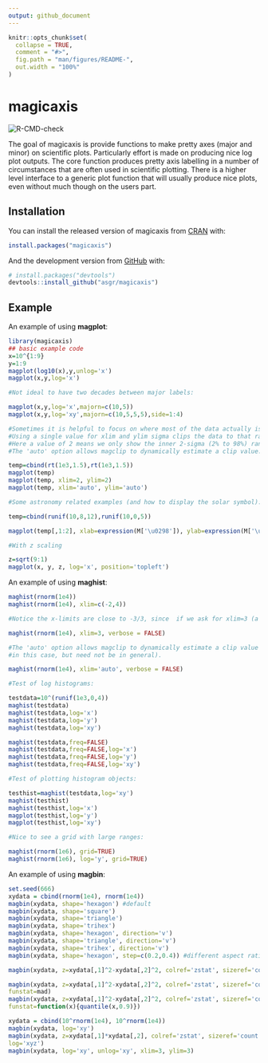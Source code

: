 ```yaml
---
output: github_document
---
```


<!-- README.md is generated from README.Rmd. Please edit that file -->

```r
knitr::opts_chunk$set(
  collapse = TRUE,
  comment = "#>",
  fig.path = "man/figures/README-",
  out.width = "100%"
)
```

# magicaxis

<!-- badges: start -->
![R-CMD-check](https://github.com/asgr/magicaxis/workflows/R-CMD-check/badge.svg)
<!-- badges: end -->

The goal of magicaxis is provide functions to make pretty axes (major and minor) on scientific plots. Particularly effort is made on producing nice log plot outputs. The core function produces pretty axis labelling in a number of circumstances that are often used in scientific plotting. There is a higher level interface to a generic plot function that will usually produce nice plots, even without much though on the users part.

## Installation

You can install the released version of magicaxis from [CRAN](https://CRAN.R-project.org) with:

``` r
install.packages("magicaxis")
```

And the development version from [GitHub](https://github.com/) with:

``` r
# install.packages("devtools")
devtools::install_github("asgr/magicaxis")
```
## Example

An example of using **magplot**:

```r
library(magicaxis)
## basic example code
x=10^{1:9}
y=1:9
magplot(log10(x),y,unlog='x')
magplot(x,y,log='x')

#Not ideal to have two decades between major labels:

magplot(x,y,log='x',majorn=c(10,5))
magplot(x,y,log='xy',majorn=c(10,5,5,5),side=1:4)

#Sometimes it is helpful to focus on where most of the data actually is.
#Using a single value for xlim and ylim sigma clips the data to that range.
#Here a value of 2 means we only show the inner 2-sigma (2% to 98%) range.
#The 'auto' option allows magclip to dynamically estimate a clip value.

temp=cbind(rt(1e3,1.5),rt(1e3,1.5))
magplot(temp)
magplot(temp, xlim=2, ylim=2)
magplot(temp, xlim='auto', ylim='auto')

#Some astronomy related examples (and how to display the solar symbol):

temp=cbind(runif(10,8,12),runif(10,0,5))

magplot(temp[,1:2], xlab=expression(M['\u0298']), ylab=expression(M['\u0298']/Yr), unlog='xy')

#With z scaling

z=sqrt(9:1)
magplot(x, y, z, log='x', position='topleft')
```

An example of using **maghist**:

```r
maghist(rnorm(1e4))
maghist(rnorm(1e4), xlim=c(-2,4))

#Notice the x-limits are close to -3/3, since  if we ask for xlim=3 (a 3-sigma range)

maghist(rnorm(1e4), xlim=3, verbose = FALSE)

#The 'auto' option allows magclip to dynamically estimate a clip value (which is similar
#in this case, but need not be in general).

maghist(rnorm(1e4), xlim='auto', verbose = FALSE)

#Test of log histograms:

testdata=10^(runif(1e3,0,4))
maghist(testdata)
maghist(testdata,log='x')
maghist(testdata,log='y')
maghist(testdata,log='xy')

maghist(testdata,freq=FALSE)
maghist(testdata,freq=FALSE,log='x')
maghist(testdata,freq=FALSE,log='y')
maghist(testdata,freq=FALSE,log='xy')

#Test of plotting histogram objects:

testhist=maghist(testdata,log='xy')
maghist(testhist)
maghist(testhist,log='x')
magplot(testhist,log='y')
magplot(testhist,log='xy')

#Nice to see a grid with large ranges:

maghist(rnorm(1e6), grid=TRUE)
maghist(rnorm(1e6), log='y', grid=TRUE)
```

An example of using **magbin**:

```r
set.seed(666)
xydata = cbind(rnorm(1e4), rnorm(1e4))
magbin(xydata, shape='hexagon') #default
magbin(xydata, shape='square')
magbin(xydata, shape='triangle')
magbin(xydata, shape='trihex')
magbin(xydata, shape='hexagon', direction='v')
magbin(xydata, shape='triangle', direction='v')
magbin(xydata, shape='trihex', direction='v')
magbin(xydata, shape='hexagon', step=c(0.2,0.4)) #different aspect ratio hexagons

magbin(xydata, z=xydata[,1]^2-xydata[,2]^2, colref='zstat', sizeref='count')

magbin(xydata, z=xydata[,1]^2-xydata[,2]^2, colref='zstat', sizeref='count',
funstat=mad)
magbin(xydata, z=xydata[,1]^2-xydata[,2]^2, colref='zstat', sizeref='count',
funstat=function(x){quantile(x,0.9)})

xydata = cbind(10^rnorm(1e4), 10^rnorm(1e4))
magbin(xydata, log='xy')
magbin(xydata, z=xydata[,1]*xydata[,2], colref='zstat', sizeref='count',
log='xyz')
magbin(xydata, log='xy', unlog='xy', xlim=3, ylim=3)
```
